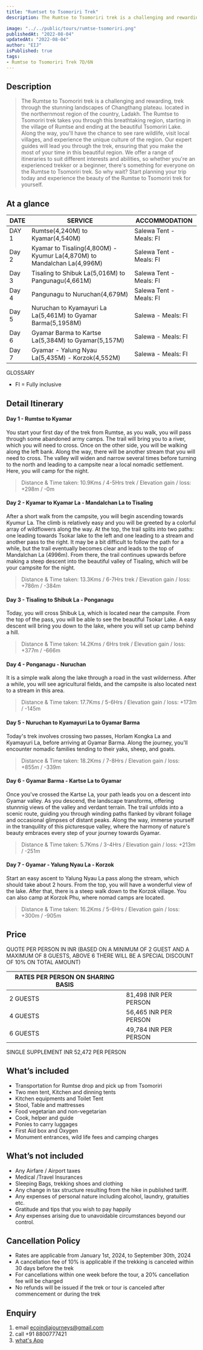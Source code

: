 ```yaml
---
title: "Rumtset to Tsomoriri Trek"
description: The Rumtse to Tsomoriri trek is a challenging and rewarding, trek through the stunning landscapes of Changthang plateau. located in the northernmost region of the country, Ladakh. The Rumtse to Tsomoriri trek takes you through this breathtaking region, starting in the village of Rumtse and ending at the beautiful Tsomoriri Lake. Along the way, you'll have the chance to see rare wildlife, visit local villages, and experience the unique culture of the region. Our expert guides will lead you through the trek, ensuring that you make the most of your time in this beautiful region. We offer a range of itineraries to suit different interests and abilities, so whether you're an experienced trekker or a beginner, there's something for everyone on the Rumtse to Tsomoriri trek. So why wait? Start planning your trip today and experience the beauty of the Rumtse to Tsomoriri trek for yourself. 

image: "../../public/tours/rumtse-tsomoriri.png"
publishedAt: "2022-08-04"
updatedAt: "2022-08-04"
author: "EIJ"
isPublished: true
tags: 
- Rumtse to Tsomoriri Trek 7D/6N
---
```


## Description
> The Rumtse to Tsomoriri trek is a challenging and rewarding, trek through the stunning landscapes of Changthang plateau. located in the northernmost region of the country, Ladakh. The Rumtse to Tsomoriri trek takes you through this breathtaking region, starting in the village of Rumtse and ending at the beautiful Tsomoriri Lake. Along the way, you'll have the chance to see rare wildlife, visit local villages, and experience the unique culture of the region.
Our expert guides will lead you through the trek, ensuring that you make the most of your time in this beautiful region. We offer a range of itineraries to suit different interests and abilities, so whether you're an experienced trekker or a beginner, there's something for everyone on the Rumtse to Tsomoriri trek. So why wait? Start planning your trip today and experience the beauty of the Rumtse to Tsomoriri trek for yourself.  

## At a glance

| DATE   | SERVICE                                             | ACCOMMODATION                  |
| -------|-----------------------------------------------------|--------------------------------|
| DAY 1  | Rumtse(4,240M) to Kyamar(4,540M)                        | Salewa Tent - Meals: FI  |
| Day 2  | Kyamar to Tisaling(4,800M) - Kyumur La(4,870M) to Mandalchan La(4,996M)     | Salewa Tent - Meals: FI              |
| Day 3  | Tisaling to Shibuk La(5,016M) to Pangunagu(4,661M)     | Salewa Tent - Meals: FI            |
| Day 4  | Pangunagu to Nuruchan(4,679M)        | Salewa Tent - Meals: FI              |
| Day 5  | Nuruchan to Kyamayuri La La(5,461M) to Gyamar Barma(5,1958M) | Salewa - Meals: FI            |
| Day 6  | Gyamar Barma to Kartse La(5,384M) to Gyamar(5,157M)  | Salewa - Meals: FI            |
| Day 7  | Gyamar - Yalung Nyau La(5,435M) - Korzok(4,552M) | Salewa - Meals: FI            |


GLOSSARY
- FI = Fully inclusive
  
## Detail Itinerary

#### Day 1 - Rumtse to Kyamar
You start your first day of the trek from Rumtse, as you walk, you will pass through some abandoned army camps. The trail will bring you to a river, which you will need to cross. Once on the other side, you will be walking along the left bank. Along the way, there will be another stream that you will need to cross. The valley will widen and narrow several times before turning to the north and leading to a campsite near a local nomadic settlement. Here, you will camp for the night.
> Distance & Time taken: 10.9Kms / 4-5Hrs trek / Elevation gain / loss: +298m / -0m

#### Day 2 -  Kyamar to Kyamar La - Mandalchan La to Tisaling
After a short walk from the campsite, you will begin ascending towards Kyumur La. The climb is relatively easy and you will be greeted by a colorful array of wildflowers along the way. 
At the top, the trail splits into two paths: one leading towards Tsokar lake to the left and one leading to a stream and another pass to the right. 
It may be a bit difficult to follow the path for a while, but the trail eventually becomes clear and leads to the top of Mandalchan La (4996m). From there, the trail continues upwards before making a steep descent into the beautiful valley of Tisaling, which will be your campsite for the night.
> Distance & Time taken: 13.3Kms / 6-7Hrs trek / Elevation gain / loss: +786m / -384m

#### Day 3 - Tisaling to Shibuk La - Ponganagu
Today, you will cross Shibuk La, which is located near the campsite. From the top of the pass, you will be able to see the beautiful Tsokar Lake. A easy descent will bring you down to the lake, where you will set up camp behind a hill.
> Distance & Time taken: 14.2Kms / 6Hrs trek / Elevation gain / loss: +377m / -666m

#### Day 4 - Ponganagu - Nuruchan
It is a simple walk along the lake through a road in the vast wilderness. After a while, you will see agricultural fields, and the campsite is also located next to a stream in this area.
> Distance & Time taken: 17.7Kms / 5-6Hrs / Elevation gain / loss: +173m / -145m

#### Day 5 - Nuruchan to Kyamayuri La to Gyamar Barma
Today's trek involves crossing two passes, Horlam Kongka La and Kyamayuri La, before arriving at Gyamar Barma. Along the journey, you'll encounter nomadic families tending to their yaks, sheep, and goats.
> Distance & Time taken: 18.2Kms / 7-8Hrs / Elevation gain / loss: +855m / -339m

#### Day 6 - Gyamar Barma - Kartse La to Gyamar
Once you've crossed the Kartse La, your path leads you on a descent into  Gyamar valley. As you descend, the landscape transforms, offering stunnnig views of the valley and verdant terrain. The trail unfolds into a scenic route, guiding you through winding paths flanked by vibrant foliage and occasional glimpses of distant peaks. Along the way, immerse yourself in the tranquility of this picturesque valley, where the harmony of nature's beauty embraces every step of your journey towards Gyamar.
> Distance & Time taken: 5.7Kms / 3-4Hrs / Elevation gain / loss: +213m / -251m

#### Day 7 - Gyamar - Yalung Nyau La - Korzok
Start an easy ascent to Yalung Nyau La pass along the stream, which should take about 2 hours. From the top, you will have a wonderful view of the lake. After that, there is a steep walk down to the Korzok village. You can also camp at Korzok Phu, where nomad camps are located.
> Distance & Time taken: 16.2Kms / 5-6Hrs / Elevation gain / loss: +300m  / -905m

## Price
QUOTE PER PERSON IN INR (BASED ON A MINIMUM OF 2 GUEST AND A MAXIMUM OF 8 GUESTS, ABOVE 6 THERE WILL BE A SPECIAL DISCOUNT OF 10% ON TOTAL AMOUNT)

|RATES PER PERSON ON SHARING BASIS            | |
|----------|----------------------------------|
| 2 GUESTS | 81,498 INR PER PERSON |
| 4 GUESTS | 56,465 INR PER PERSON |
| 6 GUESTS | 49,784 INR PER PERSON |
SINGLE SUPPLEMENT INR 52,472 PER PERSON

## What’s included
- Transportation for Rumtse drop and pick up from Tsomoriri
- Two men tent, Kitchen and dinning tents
- Kitchen equipments and Toilet Tent
- Stool, Table and mattresses
- Food vegetarian and non-vegetarian
- Cook, helper and guide
- Ponies to carry luggages
- First Aid box and Oxygen
- Monument entrances, wild life fees and camping charges

## What’s not included
- Any Airfare / Airport taxes
- Medical /Travel Insurances
- Sleeping Bags, trekking shoes and clothing
- Any change in tax structure resulting from the hike in published tariff.
- Any expenses of personal nature including alcohol, laundry, gratuities etc.
- Gratitude and tips that you wish to pay happily
- Any expenses arising due to unavoidable circumstances beyond our control.

## Cancellation Policy
- Rates are applicable from January 1st, 2024, to September 30th, 2024
- A cancellation fee of 10% is applicable if the trekking is canceled within 30 days before the trek
- For cancellations within one week before the tour, a 20% cancellation fee will be charged
- No refunds will be issued if the trek or tour is canceled after commencement or during the trek 

## Enquiry
1.  email ecoindiajourneys@gmail.com
2.  call +91 8800777421
3.  [what's App](https://wa.me/918587044340)

